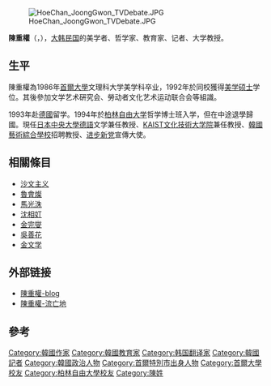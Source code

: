 {{Infobox Korean name
|hangul=진중권
|hanja=陳重權
|rr=Jin Joong-Gwon
|mr=Chin Chung-Kwon
|tablewidth=265
|color=lavender
}}
[[File:HoeChan_JoongGwon_TVDebate.JPG|thumb]]

'''陳重權'''（{{lang-ko|진중권}}，{{bd|1963年|4月27日|}}），[[大韩民国|大韩民国]]的美学者、哲学家、教育家、记者、大学教授。

== 生平 ==
陳重權為1986年[[首爾大學|首爾大學]]文理科大学美学科卒业，1992年於同校獲得[[美学|美学]][[硕士|硕士]]学位。其後參加文学艺术硏究会、勞动者文化艺术运动联合会等組識。

1993年赴[[德國|德國]]留学。1994年於[[柏林自由大学|柏林自由大学]]哲学博士班入学，但在中途退學歸國。現任[[日本|日本]][[中央大學_(日本)|中央大學]][[德語|德語]]文学兼任教授、[[KAIST|KAIST]][[文化技術大学院|文化技術大学院]]兼任教授、[[韓國藝術綜合學校|韓國藝術綜合學校]]招聘教授、[[进步新党|进步新党]]宣傳大使。

== 相關條目 ==
*[[沙文主义|沙文主义]] 
*[[魯會燦|魯會燦]]
*[[馬光洙|馬光洙]]
*[[沈相奵|沈相奵]]  
*[[金完燮|金完燮]] 
*[[吳善花|吳善花]]
*[[金文学|金文学]] 

==外部链接==
{{wikiquote}}
* [http://blog.daum.net/miraculix 陳重權-blog] {{Wayback|url=http://blog.daum.net/miraculix |date=20151201083717 }}
* [http://ch601.blogspot.com/ 陳重權-流亡地] {{Wayback|url=http://ch601.blogspot.com/ |date=20190512033753 }}

==參考==
<div class="references-small">
<references />
</div>

{{authority control}}
{{DEFAULTSORT:Chin, Jung-kwon}}
[[Category:韓國作家|Category:韓國作家]]
[[Category:韓國教育家|Category:韓國教育家]]
[[Category:韩国翻译家|Category:韩国翻译家]]
[[Category:韓國記者|Category:韓國記者]]
[[Category:韓國政治人物|Category:韓國政治人物]]
[[Category:首爾特別市出身人物|Category:首爾特別市出身人物]]
[[Category:首爾大學校友|Category:首爾大學校友]]
[[Category:柏林自由大學校友|Category:柏林自由大學校友]]
[[Category:陳姓|Category:陳姓]]